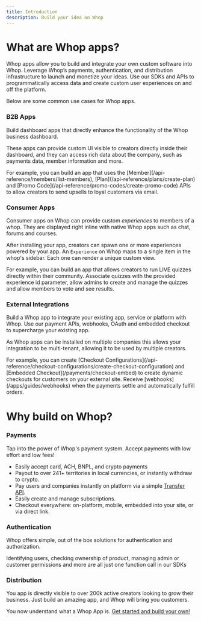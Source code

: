 ```yaml
---
title: Introduction
description: Build your idea on Whop
---
```


# What are Whop apps?

Whop apps allow you to build and integrate your own custom software into Whop.
Leverage Whop’s payments, authentication, and distribution infrastructure to launch and monetize your ideas.
Use our SDKs and APIs to programmatically access data and create custom user experiences on and off the platform.

Below are some common use cases for Whop apps.

### B2B Apps

Build dashboard apps that directly enhance the functionality of the Whop business dashboard.

These apps can provide custom UI visible to creators directly inside their dashboard,
and they can access rich data about the company, such as payments data, member information and more.

<Info>
    For example, you can build an app that uses the [Member](/api-reference/members/list-members),
    [Plan](/api-reference/plans/create-plan) and [Promo Code](/api-reference/promo-codes/create-promo-code) APIs
    to allow creators to send upsells to loyal customers via email.
</Info>

### Consumer Apps

Consumer apps on Whop can provide custom _experiences_ to members of a whop. They are displayed right
inline with native Whop apps such as chat, forums and courses.

After installing your app, creators can spawn one or more experiences powered by your app.
An `Experience` on Whop maps to a single item in the whop's sidebar. Each one can render a unique custom view.

<Info>
    For example, you can build an app that allows creators to run LIVE quizzes directly within their community.
    Associate quizzes with the provided experience id parameter, allow admins to create and manage the quizzes
    and allow members to vote and see results.
</Info>

### External Integrations

Build a Whop app to integrate your existing app, service or platform with Whop.
Use our payment APIs, webhooks, OAuth and embedded checkout to supercharge your existing app.

As Whop apps can be installed on multiple companies this allows your integration to be multi-tenant,
allowing it to be used by multiple creators.

<Info>
    For example, you can create [Checkout Configurations](/api-reference/checkout-configurations/create-checkout-configuration)
    and [Embedded Checkout](/payments/checkout-embed) to create dynamic checkouts for customers on your external site.
    Receive [webhooks](/apps/guides/webhooks) when the payments settle and automatically fulfill orders.
</Info>

# Why build on Whop?

### Payments

Tap into the power of Whop's payment system. Accept payments with low effort and low fees!

- Easily accept card, ACH, BNPL, and crypto payments
- Payout to over 241+ territories in local currencies, or instantly withdraw to crypto.
- Pay users and companies instantly on platform via a simple [Transfer API](/api-reference/transfers/create-transfer).
- Easily create and manage subscriptions.
- Checkout everywhere: on-platform, mobile, embedded into your site, or via direct link.

### Authentication

Whop offers simple, out of the box solutions for authentication and authorization.

Identifying users, checking ownership of product, managing admin or customer permissions
and more are all just one function call in our SDKs

### Distribution

You app is directly visible to over 200k active creators looking to grow their business.
Just build an amazing app, and Whop will bring you customers.

<Check>You now understand what a Whop App is. [Get started and build your own!](/apps/getting-started)</Check>
